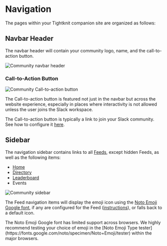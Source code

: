 
# Navigation

The pages within your Tightknit companion site are organized as follows:

<FileTree>
  <FileTree.Folder name="pages" defaultOpen>
    <FileTree.File name="/" />
    <FileTree.Folder name="/members">
      <FileTree.File name="/leaderboard" />
      <FileTree.File name="/directory" />
    </FileTree.Folder>
    <FileTree.Folder name="/x/<feed-slug>" defaultOpen>
      <FileTree.File name="/<post-id>/<post-slug>" />
    </FileTree.Folder>
    <FileTree.Folder name="/user" defaultOpen>
      <FileTree.File name="/<tightknit-user-id>" />
    </FileTree.Folder>
  </FileTree.Folder>
</FileTree>

## Navbar Header

The navbar header will contain your community logo, name, and the call-to-action button.

![Community navbar header](/tightknit-site/navbar.png)

### Call-to-Action Button

![Community Call-to-action button](/tightknit-site/CTAButton.png)

The Call-to-action button is featured not just in the navbar but across the website experience, especially in places where interactivity is not allowed unless the user joins the Slack workspace.

The Call-to-action button is typically a link to join your Slack community. See how to configure it [here](/companion-site/call-to-action).

## Sidebar

The navigation sidebar contains links to all [Feeds](./feed), except hidden Feeds, as well as the following items:

- [Home](./home)
- [Directory](./directory)
- [Leaderboard](./leaderboard)
- Events

![Community sidebar](/tightknit-site/pages/sidebar.png)

The Feed navigation items will display the emoji icon using the [Noto Emoji Google font](https://fonts.google.com/noto/specimen/Noto+Emoji), if any are configured for the Feed ([instructions](/channels-and-feeds/manage-feeds)), or falls back to a default icon.

<Callout type="warning" emoji="⚠️">
  The Noto Emoji Google font has limited support across browsers. We highly
  recommend testing your choice of emoji in the [Noto Emoji Type
  tester](https://fonts.google.com/noto/specimen/Noto+Emoji/tester) within the
  major browsers.
</Callout>

